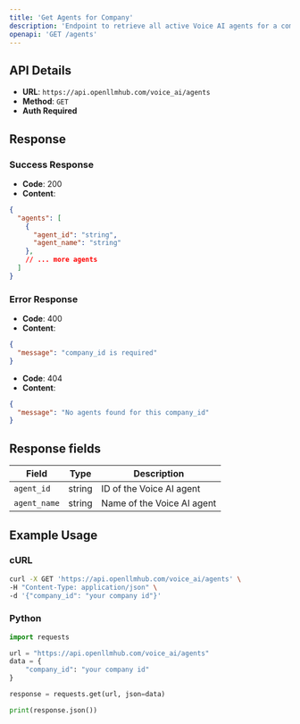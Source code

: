 ```yaml
---
title: 'Get Agents for Company'
description: 'Endpoint to retrieve all active Voice AI agents for a company'
openapi: 'GET /agents'
---
```


## API Details

- **URL**: `https://api.openllmhub.com/voice_ai/agents`
- **Method**: `GET`
- **Auth Required**

## Response

### Success Response

- **Code**: 200
- **Content**: 
```json
{
  "agents": [
    {
      "agent_id": "string",
      "agent_name": "string"
    },
    // ... more agents
  ]
}
```

### Error Response
- **Code**: 400
- **Content**: 
```json
{
  "message": "company_id is required"
}
```

- **Code**: 404
- **Content**: 
```json
{
  "message": "No agents found for this company_id"
}
```

## Response fields

| Field | Type | Description |
|--------|------|-------------|
| `agent_id` | string | ID of the Voice AI agent |
| `agent_name` | string | Name of the Voice AI agent |

## Example Usage

### cURL

```bash
curl -X GET 'https://api.openllmhub.com/voice_ai/agents' \
-H "Content-Type: application/json" \
-d '{"company_id": "your company id"}'
```

### Python

```python
import requests

url = "https://api.openllmhub.com/voice_ai/agents"
data = {
    "company_id": "your company id"
}

response = requests.get(url, json=data)

print(response.json())
```
